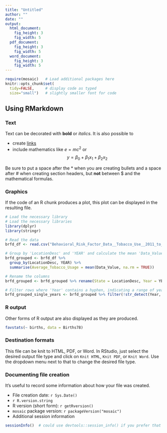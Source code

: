 ```yaml
---
title: "Untitled"
author: ""
date: ""
output: 
  html_document:
    fig_height: 3
    fig_width: 5
  pdf_document:
    fig_height: 3
    fig_width: 5
  word_document:
    fig_height: 3
    fig_width: 5
---
```


```r
require(mosaic)   # Load additional packages here 
knitr::opts_chunk$set(
  tidy=FALSE,     # display code as typed
  size="small")   # slightly smaller font for code
```

## Using RMarkdown


### Text

Text can be decorated with **bold** or *italics*.  It is also possible to 

* create [links](https://rmarkdown.rstudio.com/) 
* include mathematics like $e=mc^2$ or 
$$y = \beta_0 + \beta_1 x_1 + \beta_2 x_2$$

Be sure to put a space after the * when you are creating bullets and a space after # when 
creating section headers, but **not** between $ and the mathematical formulas.

### Graphics

If the code of an R chunk produces a plot, this plot can be displayed in the resulting file.
```r
# Load the necessary library
# Load the necessary libraries
library(dplyr)
library(stringr)

# Read the data
brfd_df <- read.csv("Behavioral_Risk_Factor_Data__Tobacco_Use__2011_to_present_.csv")

# Group by 'LocationDesc' and 'YEAR' and calculate the mean 'Data_Value'
brfd_grouped <- brfd_df %>%
  group_by(LocationDesc, YEAR) %>%
  summarise(Average_Tobacco_Usage = mean(Data_Value, na.rm = TRUE))

# Rename the columns
brfd_grouped <- brfd_grouped %>% rename(State = LocationDesc, Year = YEAR)

# Filter rows where 'Year' contains a hyphen, indicating a range of years
brfd_grouped_single_years <- brfd_grouped %>% filter(!str_detect(Year, '-'))
```















### R output
Other forms of R output are also displayed as they are produced.
```r
favstats(~ births, data = Births78)
```

### Destination formats

This file can be knit to HTML, PDF, or Word.  In RStudio, just select the desired output file type
and click on `Knit HTML`, `Knit PDF`, or `Knit Word`.  Use the dropdown menu next to that to 
change the desired file type.

### Documenting file creation 

It's useful to record some information about how your file was created.

  * File creation date: `r Sys.Date()`
  * `r R.version.string`
  * R version (short form): `r getRversion()`
  * `mosaic` package version: `r packageVersion("mosaic")`
  * Additional session information
  
```r
sessionInfo()  # could use devtools::session_info() if you prefer that
```
  